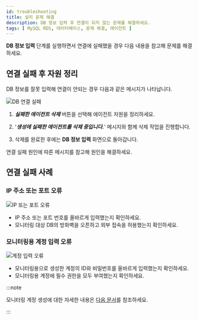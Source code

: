 ```yaml
---
id: troubleshooting
title: 설치 문제 해결
description: DB 정보 입력 후 연결이 되지 않는 문제를 해결하세요.
tags: [ MySQL RDS, 데이터베이스, 문제 해결, 에이전트 ]
---
```


**DB 정보 입력** 단계를 실행하면서 연결에 실패했을 경우 다음 내용을 참고해 문제를 해결하세요.

## 연결 실패 후 자원 정리

DB 정보를 잘못 입력해 연결이 안되는 경우 다음과 같은 메시지가 나타납니다.

![DB 연결 실패](/img/mysql-rds-db-info-fail.png)

1. ***실패한 에이전트 삭제*** 버튼을 선택해 에이전트 자원을 정리하세요.

1. '***생성에 실패한 에이전트를 삭제 중입니다.***' 메시지와 함께 삭제 작업을 진행합니다.

1. 삭제를 완료한 후에는 **DB 정보 입력** 화면으로 돌아갑니다.

연결 실패 원인에 따른 메시지를 참고해 원인을 해결하세요.


## 연결 실패 사례

### IP 주소 또는 포트 오류

![IP 또는 포트 오류](/img/mysql-rds-db-fail-01.png)

* IP 주소 또는 포트 번호를 올바르게 입력했는지 확인하세요.
* 모니터링 대상 DB의 방화벽을 오픈하고 외부 접속을 허용했는지 확인하세요.

### 모니터링용 계정 입력 오류

![계정 입력 오류](/img/mysql-rds-db-fail-02.png)

* 모니터링용으로 생성한 계정의 ID와 비밀번호를 올바르게 입력했는지 확인하세요.
* 모니터링용 계정에 필수 권한을 모두 부여했는지 확인하세요.

:::note

모니터링 계정 생성에 대한 자세한 내용은 [다음 문서](install-agent#uid)를 참조하세요.

:::